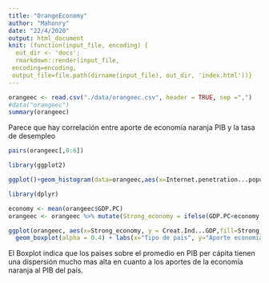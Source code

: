 ```yaml
---
title: "OrangeEconomy"
author: "Mahonry"
date: "22/4/2020"
output: html_document
knit: (function(input_file, encoding) {
  out_dir <- 'docs';
  rmarkdown::render(input_file,
 encoding=encoding,
 output_file=file.path(dirname(input_file), out_dir, 'index.html'))}
---
```


```r
orangeec <- read.csv("./data/orangeec.csv", header = TRUE, sep =",")
#data("orangeec")
summary(orangeec)
```
Parece que hay correlación entre aporte de economía naranja PIB y la tasa de desempleo
```r
pairs(orangeec[,0:6])
```
```r
library(ggplot2)
```
```r
ggplot()+geom_histogram(data=orangeec,aes(x=Internet.penetration...population), fill = "blue", color ="yellow", binwidth = 5) +  labs(x = "Penetración internet (%) población", y = "Cantidad de paises", title = "Penetración internet en países LATAM") + theme(panel.background = element_blank(), panel.grid.major =  element_blank(), panel.grid.minor = element_blank())
```
```r
library(dplyr)
```
```r
economy <- mean(orangeec$GDP.PC)
orangeec <- orangeec %>% mutate(Strong_economy = ifelse(GDP.PC<economy,"Por debajo promedio PIB per capita","Sobre promedio PIB per capita"))

ggplot(orangeec, aes(x=Strong_economy, y = Creat.Ind...GDP,fill=Strong_economy))+
  geom_boxplot(alpha = 0.4) + labs(x="Tipo de pais", y="Aporte economia naranja al PIB", title = "Aporte economia naranja en PIB paises LATAM con alto y bajo PIB per capita") + theme(panel.background = element_blank(), panel.grid.major =  element_blank(), panel.grid.minor = element_blank())
```


El Boxplot indica que los paises sobre el promedio en PIB per cápita tienen una dispersión mucho mas alta en cuanto a los aportes de la economía naranja al PIB del país.










